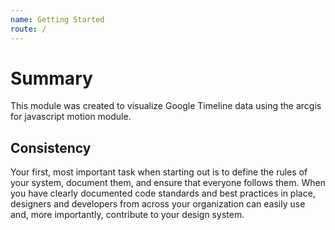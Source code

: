 ```yaml
---
name: Getting Started
route: /
---
```


# Summary

This module was created to visualize Google Timeline data using the arcgis for javascript motion module.

## Consistency

Your first, most important task when starting out is to define the rules of your system, document them, and ensure that everyone follows them. When you have clearly documented code standards and best practices in place, designers and developers from across your organization can easily use and, more importantly, contribute to your design system.
